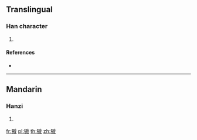 ==Translingual==

===Han character===
{{Han char|rn=94|rad=犬|as=09|sn=12|four=|canj=KHGSK,KHQSK}}

# {{defn|Han|sort=犬09}}

====References====
* {{Han ref|kx=0718.030|dkj=20647|hdz=21364.160|uh=7353|ud=29523}}

----

==Mandarin==

===Hanzi===
{{cmn-hanzi|pin=[[áo]] ([[ao2]])|wg=ao<sup>2</sup>}}

# {{defn|lang=cmn|sort=犬09}}

[[fr:獓]]
[[pl:獓]]
[[th:獓]]
[[zh:獓]]